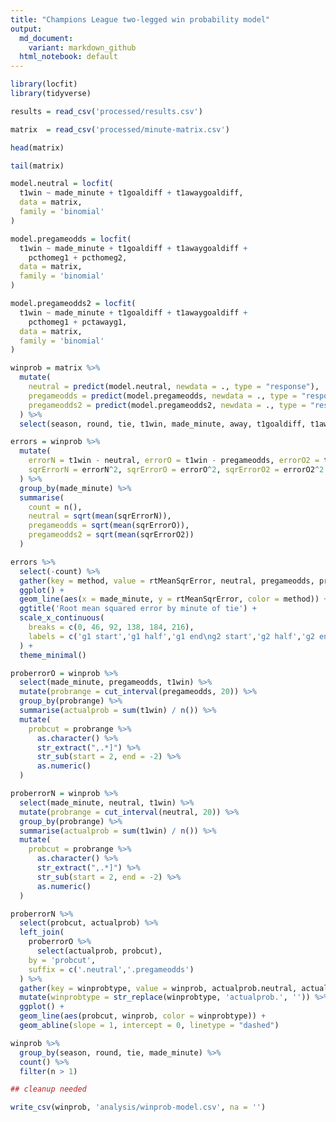 ```yaml
---
title: "Champions League two-legged win probability model"
output:
  md_document:
    variant: markdown_github
  html_notebook: default
---
```


```r
library(locfit)
library(tidyverse)
```

```r
results = read_csv('processed/results.csv')
```


```r
matrix  = read_csv('processed/minute-matrix.csv')
```

```r
head(matrix)
```

```r
tail(matrix)
```

```r
model.neutral = locfit(
  t1win ~ made_minute + t1goaldiff + t1awaygoaldiff,
  data = matrix,
  family = 'binomial'
)
```

```r
model.pregameodds = locfit(
  t1win ~ made_minute + t1goaldiff + t1awaygoaldiff + 
    pcthomeg1 + pcthomeg2,
  data = matrix,
  family = 'binomial'
)
```

```r
model.pregameodds2 = locfit(
  t1win ~ made_minute + t1goaldiff + t1awaygoaldiff + 
    pcthomeg1 + pctawayg1,
  data = matrix,
  family = 'binomial'
)
```


```r
winprob = matrix %>% 
  mutate(
    neutral = predict(model.neutral, newdata = ., type = "response"),
    pregameodds = predict(model.pregameodds, newdata = ., type = "response"),
    pregameodds2 = predict(model.pregameodds2, newdata = ., type = "response")
  ) %>% 
  select(season, round, tie, t1win, made_minute, away, t1goaldiff, t1awaygoaldiff, neutral, pregameodds, pregameodds2)
```

```r
errors = winprob %>% 
  mutate(
    errorN = t1win - neutral, errorO = t1win - pregameodds, errorO2 = t1win - pregameodds2,
    sqrErrorN = errorN^2, sqrErrorO = errorO^2, sqrErrorO2 = errorO2^2
  ) %>% 
  group_by(made_minute) %>% 
  summarise(
    count = n(),
    neutral = sqrt(mean(sqrErrorN)),
    pregameodds = sqrt(mean(sqrErrorO)),
    pregameodds2 = sqrt(mean(sqrErrorO2))
  )

errors %>% 
  select(-count) %>% 
  gather(key = method, value = rtMeanSqrError, neutral, pregameodds, pregameodds2) %>% 
  ggplot() +
  geom_line(aes(x = made_minute, y = rtMeanSqrError, color = method)) +
  ggtitle('Root mean squared error by minute of tie') +
  scale_x_continuous(
    breaks = c(0, 46, 92, 138, 184, 216),
    labels = c('g1 start','g1 half','g1 end\ng2 start','g2 half','g2 end\net start','et end')
  ) +
  theme_minimal()
```

```r
proberrorO = winprob %>% 
  select(made_minute, pregameodds, t1win) %>% 
  mutate(probrange = cut_interval(pregameodds, 20)) %>% 
  group_by(probrange) %>% 
  summarise(actualprob = sum(t1win) / n()) %>% 
  mutate(
    probcut = probrange %>% 
      as.character() %>% 
      str_extract(",.*]") %>% 
      str_sub(start = 2, end = -2) %>% 
      as.numeric()
  )

proberrorN = winprob %>% 
  select(made_minute, neutral, t1win) %>% 
  mutate(probrange = cut_interval(neutral, 20)) %>% 
  group_by(probrange) %>% 
  summarise(actualprob = sum(t1win) / n()) %>% 
  mutate(
    probcut = probrange %>% 
      as.character() %>% 
      str_extract(",.*]") %>% 
      str_sub(start = 2, end = -2) %>% 
      as.numeric()
  )

proberrorN %>% 
  select(probcut, actualprob) %>% 
  left_join(
    proberrorO %>% 
      select(actualprob, probcut),
    by = 'probcut',
    suffix = c('.neutral','.pregameodds')
  ) %>% 
  gather(key = winprobtype, value = winprob, actualprob.neutral, actualprob.pregameodds) %>% 
  mutate(winprobtype = str_replace(winprobtype, 'actualprob.', '')) %>% 
  ggplot() +
  geom_line(aes(probcut, winprob, color = winprobtype)) +
  geom_abline(slope = 1, intercept = 0, linetype = "dashed")
```

```r
winprob %>% 
  group_by(season, round, tie, made_minute) %>%
  count() %>%
  filter(n > 1)

## cleanup needed
```

```r
write_csv(winprob, 'analysis/winprob-model.csv', na = '')
```
